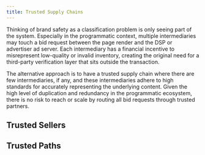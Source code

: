```yaml
---
title: Trusted Supply Chains
---
```


Thinking of brand safety as a classification problem is only seeing part of the system. Especially in the programmatic context, multiple intermediaries may touch a bid request between the page render and the DSP or advertiser ad server. Each intermediary has a financial incentive to misrepresent low-quality or invalid inventory, creating the original need for a third-party verification layer that sits outside the transaction.

The alternative approach is to have a trusted supply chain where there are few intermediaries, if any, and these intermediaries adhere to high standards for accurately representing the underlying content. Given the high level of duplication and redundancy in the programmatic ecosystem, there is no risk to reach or scale by routing all bid requests through trusted partners.

## Trusted Sellers

## Trusted Paths
